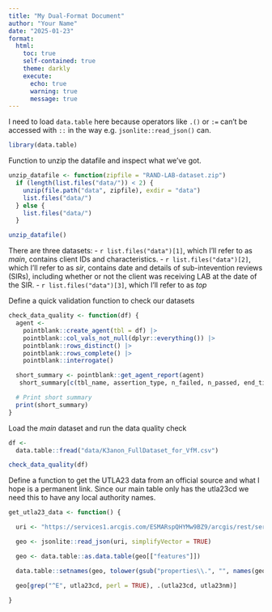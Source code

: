 ```yaml
---
title: "My Dual-Format Document"
author: "Your Name"
date: "2025-01-23"
format:
  html:
    toc: true
    self-contained: true
    theme: darkly
    execute:
      echo: true
      warning: true
      message: true
---
```






I need to load `data.table` here because operators like `.()` or `:=` can't be accessed with `::` in the way e.g. `jsonlite::read_json()` can. 

```r
library(data.table)
```
Function to unzip the datafile and inspect what we've got.

```r

unzip_datafile <- function(zipfile = "RAND-LAB-dataset.zip")
  if (length(list.files("data/")) < 2) {
    unzip(file.path("data", zipfile), exdir = "data")
    list.files("data/")
  } else {
    list.files("data/")
  }
```

```r
unzip_datafile()
```
There are three datasets:
- `r list.files("data")[1]`, which I'll refer to as *main*, contains client IDs and characteristics.
- `r list.files("data")[2]`, which I'll refer to as *sir*, contains date and details of sub-intevention reviews (SIRs), including whether or not the client was receiving LAB at the date of the SIR.
- `r list.files("data")[3]`, which I'll refer to as *top*

Define a quick validation function to check our datasets

```r

check_data_quality <- function(df) {
  agent <-
    pointblank::create_agent(tbl = df) |>
    pointblank::col_vals_not_null(dplyr::everything()) |>
    pointblank::rows_distinct() |>
    pointblank::rows_complete() |>
    pointblank::interrogate()

  short_summary <- pointblank::get_agent_report(agent) 
   short_summary[c(tbl_name, assertion_type, n_failed, n_passed, end_time)] 

  # Print short summary
  print(short_summary)
}


```

Load the *main* dataset and run the data quality check

```r
df <-
  data.table::fread("data/K3anon_FullDataset_for_VfM.csv")

check_data_quality(df)
```

Define a function to get the UTLA23 data from an official source and what I hope is a permanent link. Since our main table only has the utla23cd we need this to have any local authority names. 


```r

get_utla23_data <- function() {

  uri <- "https://services1.arcgis.com/ESMARspQHYMw9BZ9/arcgis/rest/services/UTLA_APR_2023_UK_NC/FeatureServer/0/query?outFields=*&where=1%3D1&f=geojson"

  geo <- jsonlite::read_json(uri, simplifyVector = TRUE)

  geo <- data.table::as.data.table(geo[["features"]])

  data.table::setnames(geo, tolower(gsub("properties\\.", "", names(geo))))

  geo[grep("^E", utla23cd, perl = TRUE), .(utla23cd, utla23nm)]

}
```
